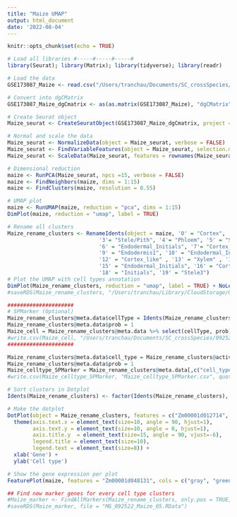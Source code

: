 ```yaml
---
title: "Maize UMAP"
output: html_document
date: '2022-08-04'
---
```


```r
knitr::opts_chunk$set(echo = TRUE)
```

```r
# Load all libraries #-----#-----#-----#
library(Seurat); library(Matrix); library(tidyverse); library(readr)

# Load the data
GSE173087_Maize <- read.csv("/Users/tranchau/Documents/SC_crossSpecies/GSE173087_Maize_cells_expression_matrix.csv", row.names = 1, header= TRUE)

# Convert into dgCMatrix
GSE173087_Maize_dgCmatrix <- as(as.matrix(GSE173087_Maize), "dgCMatrix")

# Create Seurat object
Maize_seurat <- CreateSeuratObject(GSE173087_Maize_dgCmatrix, project = "Maize")

# Normal and scale the data
Maize_seurat <- NormalizeData(object = Maize_seurat, verbose = FALSE)
Maize_seurat <- FindVariableFeatures(object = Maize_seurat, selection.method = "vst")
Maize_seurat <- ScaleData(Maize_seurat, features = rownames(Maize_seurat))

# Dimensional reduction
maize <- RunPCA(Maize_seurat, npcs =15, verbose = FALSE)
maize <- FindNeighbors(maize, dims = 1:15)
maize <- FindClusters(maize, resolution = 0.55)

# UMAP plot
maize <- RunUMAP(maize, reduction = "pca", dims = 1:15)
DimPlot(maize, reduction = "umap", label = TRUE)

# Rename all clusters
Maize_rename_clusters <- RenameIdents(object = maize, '0' = "Cortex", '1' = "Stele1", '2' = "Cortex",
                             '3'= "Stele/Pith", '4'= "Phloem", '5' = "Stele2",
                             '6' = "Endodermal_Initials", '7'= "Cortex_like", '8' = "Stele/Pith",
                             '9' = "Endodermis1", '10' = "Endodermal_Initials", '11' = "Epidermis",
                             '12' = "Cortex_like" , '13' = "Xylem" , '14' = "Endodermis2",
                             '15' = "Endodermal_Initials", '16' = "Cortex_Initials", '17' = "QC" ,
                             '18' = "Initials", '19' = "Stele3")
# Plot the UMAP with cell types annotation
DimPlot(Maize_rename_clusters, reduction = "umap", label = TRUE) + NoLegend() + NoAxes()
#saveRDS(Maize_rename_clusters, "/Users/tranchau/Library/CloudStorage/OneDrive-VirginiaTech/A_NinaProjects_2022/SingleCellCrossSpecies_2022/SeuratObj_021323/Maize_wLabel.rds")
```

```r

#####################
# SPMarker (Optional)
Maize_rename_clusters@meta.data$cellType = Idents(Maize_rename_clusters)
Maize_rename_clusters@meta.data$prob = 1
Maize_cell = Maize_rename_clusters@meta.data %>% select(cellType, prob)
#write.csv(Maize_cell, "/Users/tranchau/Documents/SC_crossSpecies/092522_allSteps/Data/111822_Zeamays_cellType.csv", quote = FALSE)
#####################

Maize_rename_clusters@meta.data$cell_type = Maize_rename_clusters@active.ident
Maize_rename_clusters@meta.data$prob = 1
Maize_celltype_SPMarker = Maize_rename_clusters@meta.data[,c("cell_type", "prob")]
#write.csv(Maize_celltype_SPMarker, "Maize_celltype_SPMarker.csv", quote = FALSE)
```

```r
# Sort clusters in Dotplot
Idents(Maize_rename_clusters) <- factor(Idents(Maize_rename_clusters), levels= c("QC", "Initials", "Cortex_Initials", "Cortex", "Cortex_like","Xylem", "Phloem", "Stele1", "Stele2", "Stele3", "Stele/Pith",  "Epidermis","Endodermis1", "Endodermis2", "Endodermal_Initials"))

# Make the dotplot
DotPlot(object = Maize_rename_clusters, features = c("Zm00001d012714", "Zm00001d052952", "Zm00001d015347", "Zm00001d002191", "Zm00001d046186",  "Zm00001d017508", "Zm00001d035689", "Zm00001d032972", "Zm00001d043276", "Zm00001d043610", "Zm00001d048131",  "Zm00001d000017", "Zm00001d011156","Zm00001d048520", "Zm00001d025402", "Zm00001d003707","Zm00001d032822", "Zm00001d041611", "Zm00001d020794","Zm00001d049606" , "Zm00001d046778","Zm00001d043523"), cols = "RdYlBu",  col.min= -2, col.max = 2, dot.scale = 4) + 
  theme(axis.text.x = element_text(size=10, angle = 90, hjust=1), 
        axis.text.y = element_text(size=10, angle = 0, hjust=1), 
        axis.title.y  = element_text(size=15, angle = 90, vjust=-6),
        legend.title = element_text(size=10),
        legend.text = element_text(size=8)) + 
  xlab('Gene') +  
  ylab('Cell type')

# Show the gene expression per plot
FeaturePlot(maize, features = "Zm00001d048131", cols = c("gray", "green", "darkgreen"))
```



```r
## Find new marker genes for every cell type clusters
#Maize_marker <- FindAllMarkers(Maize_rename_clusters, only.pos = TRUE, min.pct = 0.3, logfc.threshold = 0.45) %>% group_by(cluster) %>% arrange(cluster, desc(avg_log2FC))
#saveRDS(Maize_marker, file = "MG_092522_Maize_05.RData")
```





